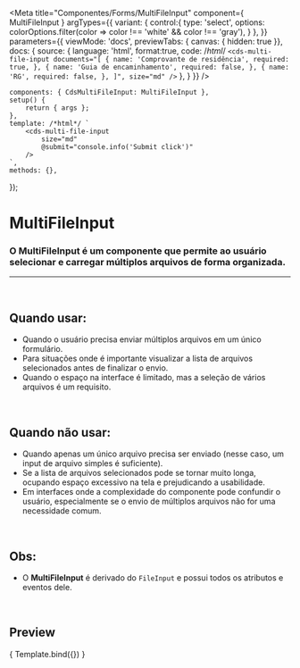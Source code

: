 
<Meta
	title="Componentes/Forms/MultiFileInput"
	component={ MultiFileInput }
	argTypes={{
		variant: {
			control:{
				type: 'select',
				options: colorOptions.filter(color => color !== 'white' && color !== 'gray'),
			}
		},
	}}
	parameters={{
		viewMode: 'docs',
		previewTabs: { canvas: { hidden: true }},
		docs: {
			source: {
				language: 'html',
				format:true,
				code: /*html*/
`
<cds-multi-file-input
	documents="[
		{
			name: 'Comprovante de residência',
			required: true,
		},
		{
			name: 'Guia de encaminhamento',
			required: false,
		},
		{
			name: 'RG',
			required: false,
		},
	]",
	size="md"
/>
`
},
		}
	}}
/>

	components: { CdsMultiFileInput: MultiFileInput },
	setup() {
		return { args };
	},
	template: /*html*/ `
		<cds-multi-file-input
			size="md"
			@submit="console.info('Submit click')"
		/>
	`,
	methods: {},
});

# MultiFileInput

### O MultiFileInput é um componente que permite ao usuário selecionar e carregar múltiplos arquivos de forma organizada.
---
<br />

## Quando usar:
- Quando o usuário precisa enviar múltiplos arquivos em um único formulário.
- Para situações onde é importante visualizar a lista de arquivos selecionados antes de finalizar o envio.
- Quando o espaço na interface é limitado, mas a seleção de vários arquivos é um requisito.

<br />

## Quando não usar:
- Quando apenas um único arquivo precisa ser enviado (nesse caso, um input de arquivo simples é suficiente).
- Se a lista de arquivos selecionados pode se tornar muito longa, ocupando espaço excessivo na tela e prejudicando a usabilidade.
- Em interfaces onde a complexidade do componente pode confundir o usuário, especialmente se o envio de múltiplos arquivos não for uma necessidade comum.

<br />

## Obs:
- O **MultiFileInput** é derivado do `FileInput` e possui todos os atributos e eventos dele.

<br />

## Preview

<Canvas>
	<Story
		name="MultiFileInput"
		args={{
			documents:[
				{
					name: 'Comprovante de residência',
					required: true,
				},
				{
					name: 'Guia de encaminhamento',
					required: false,
				},
				{
					name: 'RG',
					required: false,
				},
				{
					name: 'Passaporte',
					required: true,
				}
			],
			variant: 'green',
			buttonSecondary: false,
		}}
	>
		{ Template.bind({}) }
	</Story>
</Canvas>

<ArgsTable story="MultiFileInput" />
